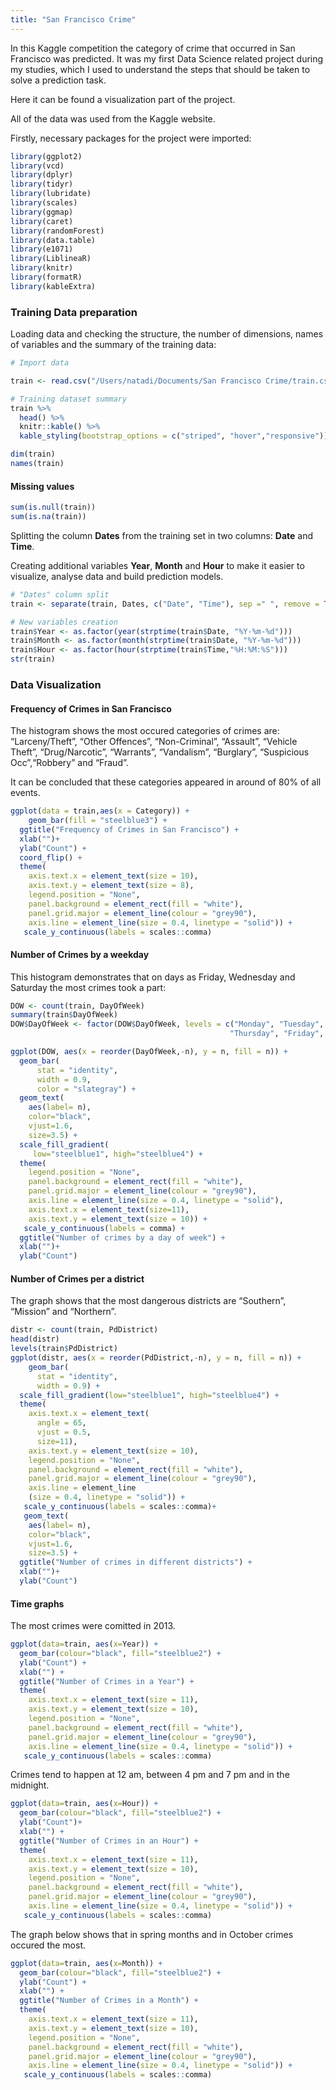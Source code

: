 ```yaml
---
title: "San Francisco Crime"
---
```


In this Kaggle competition the category of crime that occurred in San Francisco was predicted. 
It was my first Data Science related project during my studies, which I used to understand the steps that should be taken to solve a prediction task. 

Here it can be found a visualization part of the project.

All of the data was used from the Kaggle website.

Firstly, necessary packages for the project were imported:

```r

library(ggplot2)
library(vcd)
library(dplyr)
library(tidyr)
library(lubridate)
library(scales)
library(ggmap)
library(caret)
library(randomForest)
library(data.table)
library(e1071)
library(LiblineaR)
library(knitr)
library(formatR)
library(kableExtra)

```

### **Training Data preparation**

Loading data and checking the structure, the number of dimensions, names of variables and the summary of the training data:
```r
# Import data

train <- read.csv("/Users/natadi/Documents/San Francisco Crime/train.csv")

# Training dataset summary
train %>%
  head() %>%
  knitr::kable() %>%
  kable_styling(bootstrap_options = c("striped", "hover","responsive")) 

dim(train)
names(train)

```

#### **Missing values**

```r
sum(is.null(train))
sum(is.na(train))
```

Splitting the column **Dates** from the training set in two columns: **Date** and **Time**.

Creating additional variables **Year**, **Month** and **Hour** to make it easier to visualize, analyse data and build prediction models.

```r
# "Dates" column split
train <- separate(train, Dates, c("Date", "Time"), sep =" ", remove = TRUE)

# New variables creation
train$Year <- as.factor(year(strptime(train$Date, "%Y-%m-%d")))
train$Month <- as.factor(month(strptime(train$Date, "%Y-%m-%d")))
train$Hour <- as.factor(hour(strptime(train$Time,"%H:%M:%S")))
str(train) 

```


### **Data Visualization**

#### **Frequency of Crimes in San Francisco**

The histogram shows the most occured categories of crimes are: "Larceny/Theft", "Other Offences", "Non-Criminal", "Assault", "Vehicle Theft", "Drug/Narcotic", "Warrants", "Vandalism", "Burglary", "Suspicious Occ","Robbery" and "Fraud". 

It can be concluded that these categories appeared in around of 80% of all events.

```r
ggplot(data = train,aes(x = Category)) +  
    geom_bar(fill = "steelblue3") +
  ggtitle("Frequency of Crimes in San Francisco") +
  xlab("")+
  ylab("Count") +
  coord_flip() +
  theme(
    axis.text.x = element_text(size = 10),
    axis.text.y = element_text(size = 8),
    legend.position = "None",
    panel.background = element_rect(fill = "white"), 
    panel.grid.major = element_line(colour = "grey90"),
    axis.line = element_line(size = 0.4, linetype = "solid")) +
   scale_y_continuous(labels = scales::comma) 

```

#### **Number of Crimes by a weekday**

This histogram demonstrates that on days as Friday, Wednesday and Saturday the most crimes took a part:

```r
DOW <- count(train, DayOfWeek)
summary(train$DayOfWeek)
DOW$DayOfWeek <- factor(DOW$DayOfWeek, levels = c("Monday", "Tuesday", "Wednesday", 
                                                 "Thursday", "Friday", "Saturday", "Sunday"))

ggplot(DOW, aes(x = reorder(DayOfWeek,-n), y = n, fill = n)) +  
  geom_bar(
      stat = "identity", 
      width = 0.9,
      color = "slategray") +
  geom_text(
    aes(label= n),
    color="black", 
    vjust=1.6, 
    size=3.5) +
  scale_fill_gradient(
     low="steelblue1", high="steelblue4") +
  theme(
    legend.position = "None",
    panel.background = element_rect(fill = "white"), 
    panel.grid.major = element_line(colour = "grey90"),
    axis.line = element_line(size = 0.4, linetype = "solid"),
    axis.text.x = element_text(size=11),
    axis.text.y = element_text(size = 10)) +
   scale_y_continuous(labels = comma) +
  ggtitle("Number of crimes by a day of week") +
  xlab("")+
  ylab("Count") 
```

#### **Number of Crimes per a district**

The graph shows that the most dangerous districts are "Southern", "Mission" and "Northern".

```r

distr <- count(train, PdDistrict)
head(distr)
levels(train$PdDistrict)
ggplot(distr, aes(x = reorder(PdDistrict,-n), y = n, fill = n)) +  
    geom_bar(
      stat = "identity", 
      width = 0.9) +
  scale_fill_gradient(low="steelblue1", high="steelblue4") +
  theme(
    axis.text.x = element_text(
      angle = 65,
      vjust = 0.5,
      size=11),
    axis.text.y = element_text(size = 10),
    legend.position = "None",
    panel.background = element_rect(fill = "white"), 
    panel.grid.major = element_line(colour = "grey90"),
    axis.line = element_line
    (size = 0.4, linetype = "solid")) +
   scale_y_continuous(labels = scales::comma)+
   geom_text(
    aes(label= n),
    color="black", 
    vjust=1.6, 
    size=3.5) + 
  ggtitle("Number of crimes in different districts") +
  xlab("")+
  ylab("Count")

```

#### **Time graphs**

The most crimes were comitted in 2013.

```r
ggplot(data=train, aes(x=Year)) +
  geom_bar(colour="black", fill="steelblue2") +
  ylab("Count") +
  xlab("") +
  ggtitle("Number of Crimes in a Year") +
  theme(
    axis.text.x = element_text(size = 11),
    axis.text.y = element_text(size = 10),
    legend.position = "None",
    panel.background = element_rect(fill = "white"), 
    panel.grid.major = element_line(colour = "grey90"),
    axis.line = element_line(size = 0.4, linetype = "solid")) +
   scale_y_continuous(labels = scales::comma)

```


Crimes tend to happen at 12 am, between 4 pm and 7 pm and in the midnight.

```r
ggplot(data=train, aes(x=Hour)) +
  geom_bar(colour="black", fill="steelblue2") +
  ylab("Count")+
  xlab("") +
  ggtitle("Number of Crimes in an Hour") +
  theme(
    axis.text.x = element_text(size = 11),
    axis.text.y = element_text(size = 10),
    legend.position = "None",
    panel.background = element_rect(fill = "white"), 
    panel.grid.major = element_line(colour = "grey90"),
    axis.line = element_line(size = 0.4, linetype = "solid")) +
   scale_y_continuous(labels = scales::comma)

```


The graph below shows that in spring months and in October crimes occured the most. 

```r
ggplot(data=train, aes(x=Month)) +
  geom_bar(colour="black", fill="steelblue2") +
  ylab("Count") +
  xlab("") +
  ggtitle("Number of Crimes in a Month") +
  theme(
    axis.text.x = element_text(size = 11),
    axis.text.y = element_text(size = 10),
    legend.position = "None",
    panel.background = element_rect(fill = "white"), 
    panel.grid.major = element_line(colour = "grey90"),
    axis.line = element_line(size = 0.4, linetype = "solid")) +
   scale_y_continuous(labels = scales::comma)

```

